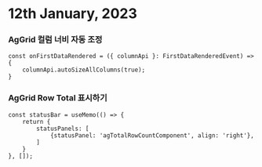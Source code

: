 # 12th January, 2023

### AgGrid 컬럼 너비 자동 조정
```tsx
const onFirstDataRendered = ({ columnApi }: FirstDataRenderedEvent) => {
    columnApi.autoSizeAllColumns(true);
}
```

### AgGrid Row Total 표시하기
```tsx
const statusBar = useMemo(() => {
    return {
        statusPanels: [
            {statusPanel: 'agTotalRowCountComponent', align: 'right'},
        ]
    }
}, []);
```
